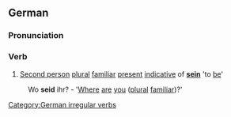 ==German==
===Pronunciation===
{{IPA|[za&#618;t]}}
===Verb===
#[[Second person]] [[plural]] [[familiar]] [[present]] [[indicative]] of '''[[sein]]''' 'to [[be]]'

:Wo '''seid''' ihr? - '[[Where]] [[are]] [[you]] ([[plural]] [[familiar]])?'

[[Category:German irregular verbs]]